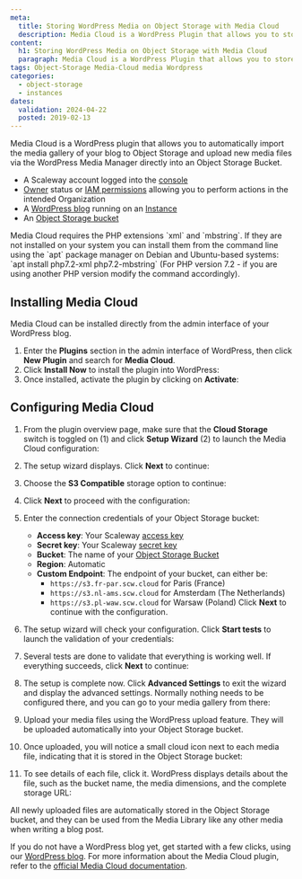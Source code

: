 ```yaml
---
meta:
  title: Storing WordPress Media on Object Storage with Media Cloud
  description: Media Cloud is a WordPress Plugin that allows you to store media files of your blog on Object Storage
content:
  h1: Storing WordPress Media on Object Storage with Media Cloud
  paragraph: Media Cloud is a WordPress Plugin that allows you to store media files of your blog on Object Storage
tags: Object-Storage Media-Cloud media Wordpress
categories:
  - object-storage
  - instances
dates:
  validation: 2024-04-22
  posted: 2019-02-13
---
```


Media Cloud is a WordPress plugin that allows you to automatically import the media gallery of your blog to Object Storage and upload new media files via the WordPress Media Manager directly into an Object Storage Bucket.

<Macro id="requirements" />

- A Scaleway account logged into the [console](https://console.scaleway.com)
- [Owner](/identity-and-access-management/iam/concepts/#owner) status or [IAM permissions](/identity-and-access-management/iam/concepts/#permission) allowing you to perform actions in the intended Organization
- A [WordPress blog](/tutorials/wordpress-instantapp/) running on an [Instance](https://www.scaleway.com/en/virtual-instances/)
- An [Object Storage bucket](/storage/object/how-to/create-a-bucket/)

<Message type="important">
  Media Cloud requires the PHP extensions `xml` and `mbstring`. If they are not installed on your system you can install them from the command line using the `apt` package manager on Debian and Ubuntu-based systems: `apt install php7.2-xml php7.2-mbstring` (For PHP version 7.2 - if you are using another PHP version modify the command accordingly).
</Message>

## Installing Media Cloud

Media Cloud can be installed directly from the admin interface of your WordPress blog.

1. Enter the **Plugins** section in the admin interface of WordPress, then click **New Plugin** and search for **Media Cloud**.
2. Click **Install Now** to install the plugin into WordPress:
    <Lightbox src="scaleway-mediacloud_01.webp" alt="" />
3. Once installed, activate the plugin by clicking on **Activate**:
    <Lightbox src="scaleway-mediacloud_02.webp" alt="" />

## Configuring Media Cloud

1. From the plugin overview page, make sure that the **Cloud Storage** switch is toggled on (1) and click **Setup Wizard** (2) to launch the Media Cloud configuration:
    <Lightbox src="scaleway-mediacloud_03.webp" alt="" />
2. The setup wizard displays. Click **Next** to continue:
    <Lightbox src="scaleway-mediacloud_04.webp" alt="" />
3. Choose the **S3 Compatible** storage option to continue:
    <Lightbox src="scaleway-mediacloud_05.webp" alt="" />
4. Click **Next** to proceed with the configuration:
    <Lightbox src="scaleway-mediacloud_06.webp" alt="" />
5. Enter the connection credentials of your Object Storage bucket:
    <Lightbox src="scaleway-mediacloud_07.webp" alt="" />

    - **Access key**: Your Scaleway [access key](/identity-and-access-management/organizations-and-projects/how-to/create-ssh-key/)
    - **Secret key**: Your Scaleway [secret key](/identity-and-access-management/organizations-and-projects/how-to/create-ssh-key/)
    - **Bucket**: The name of your [Object Storage Bucket](/storage/object/how-to/create-a-bucket/)
    - **Region**: Automatic
    - **Custom Endpoint**: The endpoint of your bucket, can either be:
      - `https://s3.fr-par.scw.cloud` for Paris (France)
      - `https://s3.nl-ams.scw.cloud` for Amsterdam (The Netherlands)
      - `https://s3.pl-waw.scw.cloud` for Warsaw (Poland)
      Click **Next** to continue with the configuration.
6. The setup wizard will check your configuration. Click **Start tests** to launch the validation of your credentials:
    <Lightbox src="scaleway-mediacloud_08.webp" alt="" />
7. Several tests are done to validate that everything is working well. If everything succeeds, click **Next** to continue:
    <Lightbox src="scaleway-mediacloud_09.webp" alt="" />
8. The setup is complete now. Click **Advanced Settings** to exit the wizard and display the advanced settings. Normally nothing needs to be configured there, and you can go to your media gallery from there:
    <Lightbox src="scaleway-mediacloud_10.webp" alt="" />
9. Upload your media files using the WordPress upload feature. They will be uploaded automatically into your Object Storage bucket.
10. Once uploaded, you will notice a small cloud icon next to each media file, indicating that it is stored in the Object Storage bucket:
    <Lightbox src="scaleway-mediacloud_11.webp" alt="" />
11. To see details of each file, click it. WordPress displays details about the file, such as the bucket name, the media dimensions, and the complete storage URL:
    <Lightbox src="scaleway-mediacloud_12.webp" alt="" />

All newly uploaded files are automatically stored in the Object Storage bucket, and they can be used from the Media Library like any other media when writing a blog post.

If you do not have a WordPress blog yet, get started with a few clicks, using our [WordPress blog](/tutorials/wordpress-instantapp/). For more information about the Media Cloud plugin, refer to the [official Media Cloud documentation](https://wordpress.org/plugins/ilab-media-tools/).